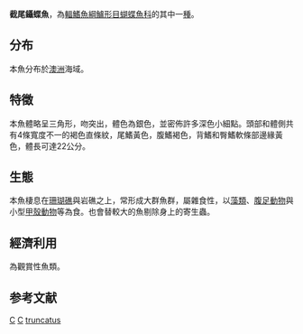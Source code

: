 {{Speciesbox 
| taxon = Chelmonops truncatus
| image = Chelmonops truncatus.jpg
| status = LC
| status_system = IUCN3.1
| authority = [[Kner|Kner]], 1859
| synonyms = *''Chaetodon truncatus''<br /><small>Kner, 1859</small>
*''Chelmo trochilus''<br /><small>Günther, 1874</small>
*''Chelmo truncatus''<br /><small>Kner, 1859</small>
*''Chelmonops trochilus''<br /><small>Günther, 1874</small>
}}

'''截尾鑷蝶魚'''，為[[輻鰭魚綱|輻鰭魚綱]][[鱸形目|鱸形目]][[蝴蝶魚科|蝴蝶魚科]]的其中一[[種|種]]。

==分布==
本魚分布於[[澳洲|澳洲]]海域。

==特徵==
本魚體略呈三角形，吻突出，體色為銀色，並密佈許多深色小細點。頭部和體側共有4條寬度不一的褐色直條紋，尾鰭黃色，腹鰭褐色，背鰭和臀鰭軟條部邊緣黃色，體長可達22公分。

==生態==
本魚棲息在[[珊瑚礁|珊瑚礁]]與岩礁之上，常形成大群魚群，屬雜食性，以[[藻類|藻類]]、[[腹足動物|腹足動物]]與小型[[甲殼動物|甲殼動物]]等為食。也會替較大的魚剔除身上的寄生蟲。

==經濟利用==
為觀賞性魚類。

==参考文献==
{{Reflist}}
{{Taxonbar}}

[[Category:1859年描述的魚類|C]]
[[Category:觀賞魚|C]]
[[Category:鑷蝶魚屬|truncatus]]